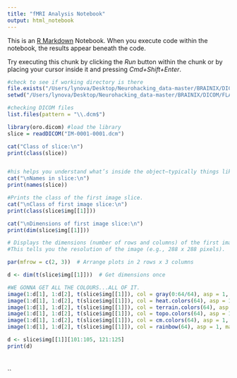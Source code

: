 ```yaml
---
title: "fMRI Analysis Notebook"
output: html_notebook
---
```


This is an [R Markdown](http://rmarkdown.rstudio.com) Notebook. When you execute code within the notebook, the results appear beneath the code. 

Try executing this chunk by clicking the *Run* button within the chunk or by placing your cursor inside it and pressing *Cmd+Shift+Enter*. 


```r
#check to see if working directory is there
file.exists("/Users/lynova/Desktop/Neurohacking_data-master/BRAINIX/DICOM/FLAIR")
setwd("/Users/lynova/Desktop/Neurohacking_data-master/BRAINIX/DICOM/FLAIR")

#checking DICOM files
list.files(pattern = "\\.dcm$") 

library(oro.dicom) #load the library
slice = readDICOM("IM-0001-0001.dcm")

cat("Class of slice:\n")
print(class(slice))


#his helps you understand what’s inside the object—typically things like "hdr" (headers), "img" (image pixel data), etc.
cat("\nNames in slice:\n")
print(names(slice))

#Prints the class of the first image slice.
cat("\nClass of first image slice:\n")
print(class(slice$img[[1]]))

cat("\nDimensions of first image slice:\n")
print(dim(slice$img[[1]]))

# Displays the dimensions (number of rows and columns) of the first image slice.
#This tells you the resolution of the image (e.g., 288 x 288 pixels).

par(mfrow = c(2, 3))  # Arrange plots in 2 rows x 3 columns

d <- dim(t(slice$img[[1]]))  # Get dimensions once

#WE GONNA GET ALL THE COLOURS...ALL OF IT.
image(1:d[1], 1:d[2], t(slice$img[[1]]), col = gray(0:64/64), asp = 1, main = "Grayscale")
image(1:d[1], 1:d[2], t(slice$img[[1]]), col = heat.colors(64), asp = 1, main = "Heat Colors")
image(1:d[1], 1:d[2], t(slice$img[[1]]), col = terrain.colors(64), asp = 1, main = "Terrain Colors")
image(1:d[1], 1:d[2], t(slice$img[[1]]), col = topo.colors(64), asp = 1, main = "Topographic Colors")
image(1:d[1], 1:d[2], t(slice$img[[1]]), col = cm.colors(64), asp = 1, main = "CM Colors")
image(1:d[1], 1:d[2], t(slice$img[[1]]), col = rainbow(64), asp = 1, main = "Rainbow Colors")

d <- slice$img[[1]][101:105, 121:125]
print(d)




```
``


